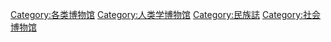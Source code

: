 {{Commonscat}}

[[Category:各类博物馆|Category:各类博物馆]]
[[Category:人类学博物馆|Category:人类学博物馆]]
[[Category:民族誌|Category:民族誌]]
[[Category:社会博物馆|Category:社会博物馆]]